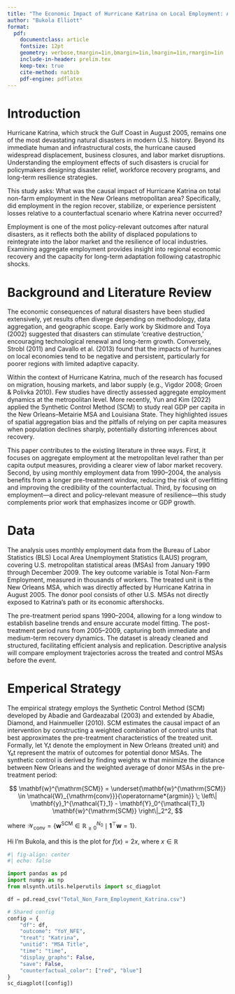 ```yaml
---
title: "The Economic Impact of Hurricane Katrina on Local Employment: A Synthetic Control Approach"
author: "Bukola Elliott"
format: 
  pdf:
    documentclass: article
    fontsize: 12pt
    geometry: verbose,tmargin=1in,bmargin=1in,lmargin=1in,rmargin=1in
    include-in-header: prelim.tex
    keep-tex: true
    cite-method: natbib
    pdf-engine: pdflatex
---
```



# Introduction
Hurricane Katrina, which struck the Gulf Coast in August 2005, remains one of the most devastating natural disasters in modern U.S. history. Beyond its immediate human and infrastructural costs, the hurricane caused widespread displacement, business closures, and labor market disruptions. Understanding the employment effects of such disasters is crucial for policymakers designing disaster relief, workforce recovery programs, and long-term resilience strategies.

This study asks: What was the causal impact of Hurricane Katrina on total non-farm employment in the New Orleans metropolitan area? Specifically, did employment in the region recover, stabilize, or experience persistent losses relative to a counterfactual scenario where Katrina never occurred?

Employment is one of the most policy-relevant outcomes after natural disasters, as it reflects both the ability of displaced populations to reintegrate into the labor market and the resilience of local industries. Examining aggregate employment provides insight into regional economic recovery and the capacity for long-term adaptation following catastrophic shocks.

# Background and Literature Review
The economic consequences of natural disasters have been studied extensively, yet results often diverge depending on methodology, data aggregation, and geographic scope. Early work by Skidmore and Toya (2002) suggested that disasters can stimulate 'creative destruction,' encouraging technological renewal and long-term growth. Conversely, Strobl (2011) and Cavallo et al. (2013) found that the impacts of hurricanes on local economies tend to be negative and persistent, particularly for poorer regions with limited adaptive capacity.

Within the context of Hurricane Katrina, much of the research has focused on migration, housing markets, and labor supply (e.g., Vigdor 2008; Groen & Polivka 2010). Few studies have directly assessed aggregate employment dynamics at the metropolitan level. More recently, Yun and Kim (2022) applied the Synthetic Control Method (SCM) to study real GDP per capita in the New Orleans–Metairie MSA and Louisiana State. They highlighted issues of spatial aggregation bias and the pitfalls of relying on per capita measures when population declines sharply, potentially distorting inferences about recovery.

This paper contributes to the existing literature in three ways. First, it focuses on aggregate employment at the metropolitan level rather than per capita output measures, providing a clearer view of labor market recovery. Second, by using monthly employment data from 1990–2004, the analysis benefits from a longer pre-treatment window, reducing the risk of overfitting and improving the credibility of the counterfactual. Third, by focusing on employment—a direct and policy-relevant measure of resilience—this study complements prior work that emphasizes income or GDP growth.

# Data
The analysis uses monthly employment data from the Bureau of Labor Statistics (BLS) Local Area Unemployment Statistics (LAUS) program, covering U.S. metropolitan statistical areas (MSAs) from January 1990 through December 2009. The key outcome variable is Total Non-Farm Employment, measured in thousands of workers. The treated unit is the New Orleans MSA, which was directly affected by Hurricane Katrina in August 2005. The donor pool consists of other U.S. MSAs not directly exposed to Katrina’s path or its economic aftershocks.

The pre-treatment period spans 1990–2004, allowing for a long window to establish baseline trends and ensure accurate model fitting. The post-treatment period runs from 2005–2009, capturing both immediate and medium-term recovery dynamics. The dataset is already cleaned and structured, facilitating efficient analysis and replication. Descriptive analysis will compare employment trajectories across the treated and control MSAs before the event.

# Emperical Strategy
The empirical strategy employs the Synthetic Control Method (SCM) developed by Abadie and Gardeazabal (2003) and extended by Abadie, Diamond, and Hainmueller (2010). SCM estimates the causal impact of an intervention by constructing a weighted combination of control units that best approximates the pre-treatment characteristics of the treated unit. Formally, let Y₁t denote the employment in New Orleans (treated unit) and Y₀t represent the matrix of outcomes for potential donor MSAs. The synthetic control is derived by finding weights w that minimize the distance between New Orleans and the weighted average of donor MSAs in the pre-treatment period:

$$ 
\mathbf{w}^{\mathrm{SCM}} = \underset{\mathbf{w}^{\mathrm{SCM}} \in \mathcal{W}_{\mathrm{conv}}}{\operatorname*{argmin}} \; \left\| \mathbf{y}_1^{\mathcal{T}_1} - \mathbf{Y}_0^{\mathcal{T}_1} \mathbf{w}^{\mathrm{SCM}} \right\|_2^2,
$$

where $\mathcal{W}_{\mathrm{conv}} = \{\mathbf{w}^{\mathrm{SCM}} \in \mathbb{R}_{\ge 0}^{N_0} \mid \mathbf{1}^\top \mathbf{w} = 1\}$.

Hi I'm Bukola, and this is the plot for $f(x)=2x$, where $x \in \mathbb{R}$

```python

#| fig-align: center
#| echo: false

import pandas as pd
import numpy as np
from mlsynth.utils.helperutils import sc_diagplot

df = pd.read_csv("Total_Non_Farm_Employment_Katrina.csv")

# Shared config
config = {
    "df": df,
    "outcome": "YoY_NFE",
    "treat": "Katrina",
    "unitid": "MSA Title",
    "time": "time",
    "display_graphs": False,
    "save": False,
    "counterfactual_color": ["red", "blue"]
}
sc_diagplot([config])
```
